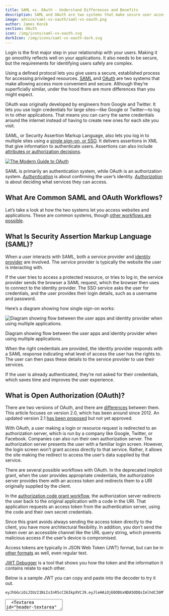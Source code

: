 ```yaml
---
title: SAML vs. OAuth - Understand Differences and Benefits
description: SAML and OAuth are two systems that make secure user access more convenient and secure. Although they’re superficially similar, under the hood there are more differences than you might expect.
image: advice/saml-vs-oauth/saml-vs-oauth.png
author: James Konik
section: OAuth
icon: /img/icons/saml-vs-oauth.svg
darkIcon: /img/icons/saml-vs-oauth-dark.svg
---
```


Login is the first major step in your relationship with your users. Making it go smoothly reflects well on your applications. It also needs to be secure, but the requirements for identifying users safely are complex.

Using a defined protocol lets you give users a secure, established process for accessing privileged resources. [SAML](https://en.wikipedia.org/wiki/Security_Assertion_Markup_Language) and [OAuth](/articles/oauth/modern-guide-to-oauth) are two systems that make allowing access more convenient and secure. Although they’re superficially similar, under the hood there are more differences than you might expect.

OAuth was originally developed by engineers from Google and Twitter. It lets you use login credentials for large sites—like Google or Twitter—to log in to other applications. That means you can carry the same credentials around the internet instead of having to create new ones for each site you visit.

SAML, or Security Assertion Markup Language, also lets you log in to multiple sites using a [single sign-on, or SSO](/blog/2022/09/08/how-sso-works). It delivers assertions in XML that give information to authenticate users. Assertions can also include [attributes or authorization decisions](https://www.varonis.com/blog/what-is-saml/).

[![The Modern Guide to OAuth](/img/cta/modern-guide-2.png)](/ebooks/modern-guide-to-oauth?utm_medium=cta&utm_source=articles&utm_campaign=saml_vs_oauth)

SAML is primarily an authentication system, while OAuth is an authorization system. [*Authentication*](/articles/authentication/common-authentication-implementation-risks) is about confirming the user’s identity. [*Authorization*](/docs/get-started/core-concepts/authentication-authorization#overview) is about deciding what services they can access.

## What Are Common SAML and OAuth Workflows?

Let’s take a look at how the two systems let you access websites and applications. These are common systems, though [other workflows are possible](https://www.ibm.com/docs/en/tfim/6.2.2.6?topic=overview-oauth-20-workflow).

## What Is Security Assertion Markup Language (SAML)?

When a user interacts with SAML, both a service provider and [identity provider](/docs/apis/identity-providers/) are involved. The service provider is typically the website the user is interacting with.

If the user tries to access a protected resource, or tries to log in, the service provider sends the browser a SAML request, which the browser then uses to connect to the identity provider. The SSO service asks the user for credentials, and the user provides their login details, such as a username and password.

Here’s a diagram showing how single sign-on works:

![Diagram showing flow between the user apps and identity provider when using multiple applications.](/img/articles/saml-vs-oauth/diagram-showing-flow-between-the-user-apps-and-identity-provider-when-using-multiple-applications.png)
<p class="italic not-prose text-blue-600 text-center dark:text-orange-200"> Diagram showing flow between the user apps and identity provider when using multiple applications. </p>

When the right credentials are provided, the identity provider responds with a SAML response indicating what level of access the user has the rights to. The user can then pass these details to the service provider to use their services.

If the user is already authenticated, they’re not asked for their credentials, which saves time and improves the user experience.

## What is Open Authorization (OAuth)?

There are two versions of OAuth, and there are [differences](https://www.synopsys.com/blogs/software-security/oauth-2-0-vs-oauth-1-0/) between them. This article focuses on version 2.0, which has been around since 2012. An updated version 2.1 [has been proposed](/articles/oauth/differences-between-oauth-2-oauth-2-1) but not yet approved.

With OAuth, a user making a login or resource request is redirected to an authorization server, which is run by a company like Google, Twitter, or Facebook. Companies can also run their own authorization server. The authorization server presents the user with a familiar login screen. However, the login screen won’t grant access directly to that service. Rather, it allows the site making the redirect to access the user’s data supplied by that service.

There are several possible workflows with OAuth. In the deprecated implicit grant, when the user provides appropriate credentials, the authorization server provides them with an access token and redirects them to a URI originally supplied by the client.

In the [authorization code grant workflow](https://www.oauth.com/oauth2-servers/server-side-apps/authorization-code/), the authorization server redirects the user back to the original application with a code in the URI. That application requests an access token from the authentication server, using the code and their own secret credentials.

Since this grant avoids always sending the access token directly to the client, you have more architectural flexibility. In addition, you don’t send the token over an accessible channel like the URL query string, which  prevents malicious access if the user’s device is compromised.

Access tokens are typically in JSON Web Token (JWT) format, but can be in [other formats](https://oauth.net/2/bearer-tokens/) as well, even regular text.

[JWT Debugger](/dev-tools/jwt-decoder) is a tool that shows you how the token and the information it contains relate to each other.

Below is a sample JWT you can copy and paste into the decoder to try it out.

```
eyJhbGciOiJIUzI1NiIsInR5cCI6IkpXVCJ9.eyJleHAiOjE0ODUxNDA5ODQsImlhdCI6MTQ4NTEzNzM4NCwiaXNzIjoiYWNtZS5jb20iLCJzdWIiOiIyOWFjMGMxOC0wYjRhLTQyY2YtODJmYy0wM2Q1NzAzMThhMWQiLCJhcHBsaWNhdGlvbklkIjoiNzkxMDM3MzQtOTdhYi00ZDFhLWFmMzctZTAwNmQwNWQyOTUyIiwicm9sZXMiOltdfQ.Mp0Pcwsz5VECK11Kf2ZZNF_SMKu5CgBeLN9ZOP04kZo
```

<form className="gap-y-6 grid grid-cols-1 mt-8">
  <Textarea id="encoded-textarea" label="Token" name="encoded-textarea" required={false} instructions="Paste a JSON web token into the text area above"/>
  <Textarea id="header-textarea" label="Header" name="header-textarea" required={false}/>
  <Textarea id="payload-textarea" label="Payload" name="payload-textarea" required={false}/>
</form>

The access token is then sent to the resource server, which verifies it with the authorization server before providing access to the user.

This allows users to gain access through a familiar UI, and their primary credentials are shared only with a service they already know and trust. The resource owner gets to take advantage of the authorization platform’s established systems and recognition. The authorization provider gets its service used more widely, and may also benefit from getting added information about the user’s activities.

This information is a core source of revenue for companies like Facebook. While some users may not be keen on the [potential lack of privacy](https://www.wired.com/story/security-risks-of-logging-in-with-facebook/), those users are [in the minority](https://www.webmarketingpros.com/gigya-survey-shows-social-login-use-skyrocketing-on-sites-and-apps/). However, these concerns are part of why some companies are choosing to run their own OAuth servers.

## What Are the Differences Between SAML and OAuth?

Let’s talk about what function each system performs.

SAML is primarily for authentication, which means proving the user is who they say they are.

There are [several common places](/docs/get-started/core-concepts/authentication-authorization) where we see this in action. While entering a username and password is the most obvious example, unlocking your phone with a passcode or using a biometric scanner are also forms of authentication. With SAML authentication, the identity provider returns a SAML response confirming the user’s identity.

OAuth, by contrast, is an authorization system. Here, the system determines what permissions the user gets.

Though authentication and authorization are different, they’re often used together, with one system for each type of functionality. Apps often need to both authenticate users and then determine what they can do, though in some cases, such as logging into a streaming service or other subscription-based platform, authentication might simply grant them access to resources.

OAuth is frequently used together with [OpenID Connect](https://openid.net/connect/), or OIDC. This allows you to authenticate users and get their profile information, such as [contact data or personal details](/docs/lifecycle/authenticate-users/oauth/tokens#id-token), while using OAuth for authorization.

You can experiment with OAuth on the [OAuth Tools](https://oauth.tools/) website, as in the screenshot below:

![Refresh token demo from OAuth Tools.](/img/articles/saml-vs-oauth/refresh-token-demo-from-oauth-tools.png)
<p class="italic not-prose text-blue-600 text-center dark:text-orange-200">Refresh token demo from OAuth Tools.</p>

SAML, though an authentication-based protocol, can also be used to provide other information, and these attributes can be used to [provide role information](https://docs.aws.amazon.com/IAM/latest/UserGuide/id_roles_providers_create_saml_assertions.html), providing authorization functionality.

Using OAuth for authorization together with SAML for authentication is perfectly feasible. The [Microsoft identity platform](https://docs.microsoft.com/en-us/azure/active-directory/develop/authentication-vs-authorization), for example, uses them both.

## What are Some Typical Use Cases for SAML and OAuth?

Let’s look at some of the ways these systems are used.

### Typical SAML Use Cases

SAML allows users to conveniently access multiple resources [safely and securely](https://www.onelogin.com/learn/saml). It can reduce support requests since users don’t need to create and store credentials for every service they use. It tends to be popular with groups that need to regularly grant access to specific sets of resources, as it minimizes the work involved.

#### Enterprise Access

SAML is widely associated with large organizations. You can use it to provide users with access to a system, and use its attributes to control what exactly they can do. You can also use attributes to group users, and then [dynamically adjust what they have access to](https://documentation.solarwinds.com/en/success_center/appoptics/content/shared/user_roles.htm).

#### Single Sign-On between Separate Platforms

Single sign-on (SSO) is SAML’s most common use, allowing users to [authenticate across multiple domains](https://medium.com/@winma.15/why-saml-security-assertion-markup-language-3d961a333fd7) without needing new credentials each time.

If your company uses SAML, it can assign you credentials that work with other platforms you’ll need at work, such as [Salesforce or Jira](https://auth0.com/blog/how-saml-authentication-works/).

#### Large Cloud Platforms

Large cloud platforms often allow users to sign in via SAML. In addition to being convenient, it lets admins easily assign roles and permissions. Different team members get access to the appropriate resources, and changes to roles are easy to make.

[Zendesk](/docs/lifecycle/authenticate-users/integrations/saml/zendesk) is a typical example. You can [add attributes](https://support.zendesk.com/hc/en-us/articles/4408887505690-Enabling-SAML-single-sign-on) to SAML-enabled users, allowing you to store things like contact details, team membership, access levels, or whatever other data you require.


### Typical OAuth Use Cases

OAuth allows developers to authenticate users without demanding their credentials. This lets them learn more about their users, but doesn’t require that users create a new login or provide details they’ve entered elsewhere. Perhaps more importantly, it also means developers can provide key functionality without having to build it themselves.

#### Web Applications

If you’re building an app, you can use OAuth to let users access it securely, regardless of what framework you’re using. Getting security right is hard, but integrating a pre-existing solution doesn’t have to be.

For example, if you’re [developing a React app](/blog/2021/11/11/how-to-authenticate-your-react-app/), you can rely on OAuth to grant users access.

Using a third-party authorization system can make the development of secure applications faster and easier. Logging in with Facebook or Google makes your site more attractive to users who trust those brands, and lets them avoid the friction point of having to create new credentials.

#### Mobile Devices

Mobile users can access OAuth-enabled applications with existing credentials. Since they log in via the OAuth provider, their data is kept private from the application they’re logging in to.

Dealing with multiple passwords is fiddly and awkward on mobile, and storing them is a security risk. [Using a social login](https://frontegg.com/blog/social-logins) solves those problems.

There are established [security best practices](https://oauth.net/2/native-apps/) when using OAuth with mobile, such as not using embedded views with third-party applications. You can also use PKCE, or [Proof Key for Code Exchange](https://oauth.net/2/pkce/), to add further protection against some types of attacks.

#### Device Authorization

[OAuth device authorization](/articles/oauth/oauth-device-authorization) allows you to authenticate on consumer devices. If you’re using Apple TV, a game console, or a similar smart device, entering login details is awkward and error-prone.

With OAuth device authorization, your smart device shows you a URL and a code. You use another device such as a PC or smartphone to access the URL, sign into the relevant service, and add the code.

The smart device can detect this, and then [you’re authorized](https://www.oauth.com/oauth2-servers/device-flow/user-flow/). It’s quick and easy, and saves you from having to enter your login data on the original device.

#### Single-Page Applications

Single-page applications (SPAs) contain all their logic on the frontend. That makes regular authentication difficult. All the code for an SPA runs in the browser, so [client secrets can’t be kept confidential](https://www.oauth.com/oauth2-servers/single-page-apps/).

You can sidestep this problem by using OAuth with a backend for frontend (BFF) component. The component can manage OAuth tokens for your SPA [using encrypted, same-site cookies](https://curity.io/resources/learn/spa-best-practices/).

## When Should You Use SAML or OAuth?

SAML and OAuth are different solutions to similar problems. They’re different animals, but their territories overlap at times, and you can frequently find them together.

Understanding what they offer helps you choose which to use, and when.

For modern applications deploying across multiple devices, the [flexibility and ease of use](https://auth0.com/intro-to-iam/saml-vs-oauth/) of OAuth make it a winner. If you augment it with OIDC, you get the benefits of secure authentication and authorization with easily implemented third-party services.

SAML is sometimes more practical for large organizations in enterprise scenarios, enabling your users to access multiple services conveniently. However, the complexity and age of the specification and the use of XML as the transport layer can make it more difficult to use SAML.

FusionAuth supports both of these important protocols. FusionAuth can be used as both SAML identity provider and service provider and as an OAuth and OIDC authorization server and resource server. However, in general, if you have the choice, you should use OAuth paired with OIDC, as it is the more modern protocol and is continually improving. Use SAML where you are required to.

<link rel="stylesheet" href="/css/codemirror-5.17.0.css"/>
<script src="/js/codemirror-min-5.17.0.js"></script>
<script type="text/javascript" src="/js/JWTDebugger-0.1.0.js" defer></script>
